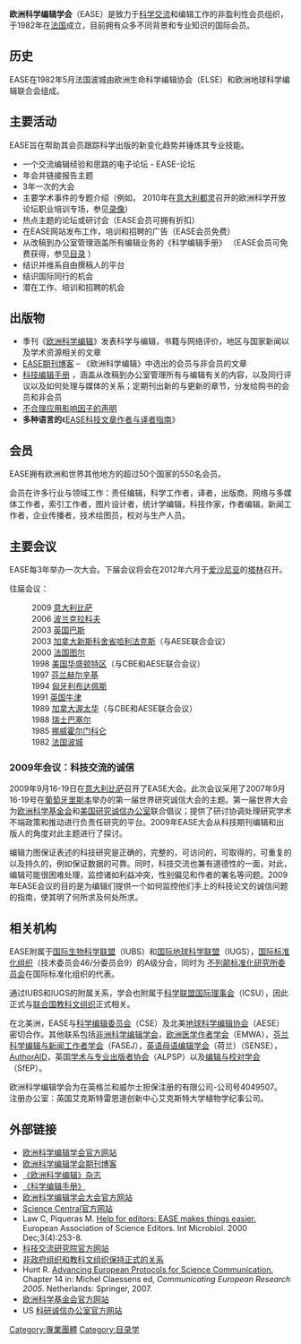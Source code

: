 {{unreferenced|time=2011-03-11T13:20:05+00:00}}
'''欧洲科学编辑学会'''（EASE）是致力于[[科学交流|科学交流]]和编辑工作的非盈利性会员组织，于1982年在[[法国|法国]]成立，目前拥有众多不同背景和专业知识的国际会员。

== 历史 ==
EASE在1982年5月法国波城由欧洲生命科学编辑协会（ELSE）和欧洲地球科学编辑联合会组成。

== 主要活动 ==
EASE旨在帮助其会员跟踪科学出版的新变化趋势并锤炼其专业技能。
* 一个交流编辑经验和思路的电子论坛 - EASE-论坛
* 年会并链接报告主题
* 3年一次的大会
* 主要学术事件的专题介绍（例如， 2010年在[[意大利|意大利]][[都灵|都灵]]召开的欧洲科学开放论坛职业培训专场，参见[https://web.archive.org/web/20110716235340/http://nubes.esof2010.org/stored?vid=28 录像]）
* 热点主题的论坛或研讨会（EASE会员可拥有折扣）
* 在EASE网站发布工作，培训和招聘的广告（EASE会员免费）
* 从改稿到办公室管理涵盖所有编辑业务的《科学编辑手册》 （EASE会员可免费获得，参见[http://www.ease.org.uk/handbook/index.shtml 目录] {{Wayback|url=http://www.ease.org.uk/handbook/index.shtml |date=20081219194801 }}）
* 结识并维系自由撰稿人的平台
* 结识国际同行的机会
* 潜在工作、培训和招聘的机会

== 出版物 ==
* 季刊《[[欧洲科学编辑|欧洲科学编辑]]》发表科学与编辑，书籍与网络评价，地区与国家新闻以及学术资源相关的文章
* [http://ese-bookshelf.blogspot.com/ EASE期刊博客] {{Wayback|url=http://ese-bookshelf.blogspot.com/ |date=20110708034406 }} – 《欧洲科学编辑》中选出的会员与非会员的文章
* [http://www.ease.org.uk/handbook/index.shtml 科技编辑手册] {{Wayback|url=http://www.ease.org.uk/handbook/index.shtml |date=20081219194801 }}，涵盖从改稿到办公室管理所有与编辑有关的内容，以及同行评议以及如何处理与媒体的关系；定期刊出新的与更新的章节，分发给购书的会员和非会员
* [https://web.archive.org/web/20101125053743/http://www.ease.org.uk/statements/EASE_statement_on_impact_factors.shtml 不合理应用影响因子的声明]
* '''多种语言的'''《[[EASE科技文章作者与译者指南|EASE科技文章作者与译者指南]]》

== 会员 ==
EASE拥有欧洲和世界其他地方的超过50个国家的550名会员。

会员在许多行业与领域工作：责任编辑，科学工作者，译者，出版商，网络与多媒体工作者，索引工作者，图片设计者，统计学编辑，科技作家，作者编辑，新闻工作者，企业传播者，技术绘图员，校对与生产人员。

== 主要会议 ==
EASE每3年举办一次大会。下届会议将会在2012年六月于[[爱沙尼亚|爱沙尼亚]]的[[塔林|塔林]]召开。

往届会议：
:2009 [[意大利|意大利]][[比萨|比萨]]
:2006 [[波兰|波兰]][[克拉科夫|克拉科夫]]
:2003 [[英国|英国]][[巴斯|巴斯]]
:2003 [[加拿大|加拿大]][[新斯科舍省|新斯科舍省]][[哈利法克斯|哈利法克斯]]（与AESE联合会议）
:2000 [[法国|法国]][[图尔|图尔]]
:1998 [[USA|美国]][[华盛顿特区|华盛顿特区]]（与CBE和AESE联合会议）
:1997 [[Finland|芬兰]][[赫尔辛基|赫尔辛基]]
:1994 [[Hungary|匈牙利]][[布达佩斯|布达佩斯]]
:1991 [[United_Kingdom|英国]][[牛津|牛津]]
:1989 [[Canada|加拿大]][[渥太华|渥太华]]（与CBE和AESE联合会议）
:1988 [[Switzerland|瑞士]][[巴塞尔|巴塞尔]]
:1985 [[Norway|挪威]][[霍尔门科仑|霍尔门科仑]]
:1982 [[France|法国]][[波城|波城]]

=== 2009年会议：科技交流的诚信 ===
2009年9月16-19日在[[Italy|意大利]][[比萨|比萨]]召开了EASE大会。此次会议采用了2007年9月16-19号在[[葡萄牙|葡萄牙]][[里斯本|里斯本]]举办的第一届世界研究诚信大会的主题。第一届世界大会为[[欧洲科学基金会|欧洲科学基金会]]和[[美国研究诚信办公室|美国研究诚信办公室]]联合倡议；提供了研讨协调处理研究学术不端政策和推动进行负责任研究的平台。2009年EASE大会从科技期刊编辑和出版人的角度对此主题进行了探讨。

编辑力图保证表述的科技研究是正确的，完整的，可访问的，可取得的，可重复的以及持久的，例如保证数据的可靠。同时，科技交流也兼有道德性的一面，对此，编辑可能很困难处理，监控诸如利益冲突，性别偏见和作者的署名等问题。2009年EASE会议的目的是为编辑们提供一个如何监控他们手上的科技论文的诚信问题的指南，使其明了何所求及何处所求。

== 相关机构 ==
EASE附属于[[国际生物科学联盟|国际生物科学联盟]]（IUBS）和[[国际地球科学联盟|国际地球科学联盟]]（IUGS），[[国际标准化组织|国际标准化组织]]（技术委员会46/分委员会9）的A级分会，同时为 [[不列颠标准化研究所委员会|不列颠标准化研究所委员会]]在国际标准化组织的代表。

通过IUBS和IUGS的附属关系，学会也附属于[[科学联盟国际理事会|科学联盟国际理事会]]（ICSU），因此正式与[[联合国教科文组织|联合国教科文组织]]正式相关。

在北美洲，EASE与[[科学编辑委员会|科学编辑委员会]]（CSE）及北美[[地球科学编辑协会|地球科学编辑协会]]（AESE）密切合作。其他联系包括[[非洲科学编辑学会|非洲科学编辑学会]]，[[欧洲医学作者学会|欧洲医学作者学会]]（EMWA），[[芬兰科学编辑与新闻工作者学会|芬兰科学编辑与新闻工作者学会]]（FASEJ），[[英语母语编辑学会|英语母语编辑学会]]（荷兰）（SENSE），[[AuthorAID|AuthorAID]]，英国[[学术与专业出版者协会|学术与专业出版者协会]]（ALPSP）以及[[编辑与校对学会|编辑与校对学会]]（SfEP）。

欧洲科学编辑学会为在英格兰和威尔士担保注册的有限公司-公司号4049507。
注册办公室：英国艾克斯特雷恩道创新中心艾克斯特大学植物学纪事公司。


== 外部链接 ==
* [http://www.ease.org.uk 欧洲科学编辑学会官方网站] {{Wayback|url=http://www.ease.org.uk/ |date=20101124164652 }}
* [http://ese-bookshelf.blogspot.com/ 欧洲科学编辑学会期刊博客] {{Wayback|url=http://ese-bookshelf.blogspot.com/ |date=20110708034406 }}
* [https://web.archive.org/web/20090126224224/http://ease.org.uk/journal/index.shtml 《欧洲科学编辑》杂志]
* [http://www.ease.org.uk/handbook/index.shtml 《科学编辑手册》] {{Wayback|url=http://www.ease.org.uk/handbook/index.shtml |date=20081219194801 }}
* [https://web.archive.org/web/20081220061628/http://www.ease.org.uk/con/index.shtml 欧洲科学编辑学会大会官方网站]
* [https://web.archive.org/web/20090306224205/http://www.sciencecentral.com/site/518602 Science Central官方网站]
* Law C, Piqueras M. [http://www.ncbi.nlm.nih.gov/pubmed/11334310?dopt=Abstract Help for editors: EASE makes things easier.] {{Wayback|url=http://www.ncbi.nlm.nih.gov/pubmed/11334310?dopt=Abstract |date=20121114023025 }} European Association of Science Editors. Int Microbiol. 2000 Dec;3(4):253-8.
* [https://web.archive.org/web/20091212110954/http://www.istc.org.uk/Communication_Resources/useful_links.htm 科技交流研究院官方网站]
* [http://erc.unesco.org/ong/en/directory/ONG_Desc_portal.asp?mode=id&code=1072 非政府组织和教科文组织保持正式的关系]{{dead link|date=2018年1月 |bot=InternetArchiveBot |fix-attempted=yes }}
* Hunt R. [http://www.springerlink.com/content/x300rh18652243gq/ Advancing European Protocols for Science Communication.]{{Dead link|date=2020年2月 |bot=InternetArchiveBot |fix-attempted=yes }} Chapter 14 in: Michel Claessens ed, ''Communicating European Research 2005''. Netherlands: Springer, 2007.
* [http://www.esf.org/ 欧洲科学基金会官方网站] {{Wayback|url=http://www.esf.org/ |date=20150531030946 }}
* US [https://web.archive.org/web/20070316140524/http://www.ori.dhhs.gov/ 科研诚信办公室官方网站]

[[Category:專業團體|Category:專業團體]]
[[Category:目录学|Category:目录学]]